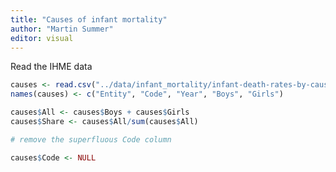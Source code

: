 ```yaml
---
title: "Causes of infant mortality"
author: "Martin Summer"
editor: visual
---
```


Read the IHME data

```r
causes <- read.csv("../data/infant_mortality/infant-death-rates-by-cause-by-sex.csv", stringsAsFactors = FALSE)
names(causes) <- c("Entity", "Code", "Year", "Boys", "Girls")

causes$All <- causes$Boys + causes$Girls
causes$Share <- causes$All/sum(causes$All)

# remove the superfluous Code column

causes$Code <- NULL
```
